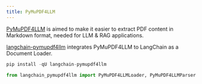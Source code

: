 ```yaml
---
title: PyMuPDF4LLM
---
```


[PyMuPDF4LLM](https://pymupdf.readthedocs.io/en/latest/pymupdf4llm) is aimed to make it easier to extract PDF content in Markdown format, needed for LLM & RAG applications.

[langchain-pymupdf4llm](https://github.com/lakinduboteju/langchain-pymupdf4llm) integrates PyMuPDF4LLM to LangChain as a Document Loader.

```python
pip install -qU langchain-pymupdf4llm
```

```python
from langchain_pymupdf4llm import PyMuPDF4LLMLoader, PyMuPDF4LLMParser
```
